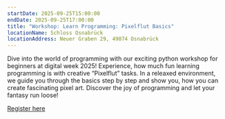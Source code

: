 ```yaml
---
startDate: 2025-09-25T15:00:00
endDate: 2025-09-25T17:00:00
title: "Workshop: Learn Programming: Pixelflut Basics"
locationName: Schloss Osnabrück
locationAddress: Neuer Graben 29, 49074 Osnabrück 
---
```


Dive into the world of programming with our exciting python workshop for beginners at digital week 2025!
Experience, how much fun learning programming is with creative “Pixelflut” tasks.
In a releaxed environment, we guide you through the basics step by step and show you, how you can create fascinating pixel art.
Discover the joy of programming and let your fantasy run loose!

[Register here](https://digitalewoche-osnabrueck.de/veranstaltungen/programmieren-lernen-pixelflut-basics/)